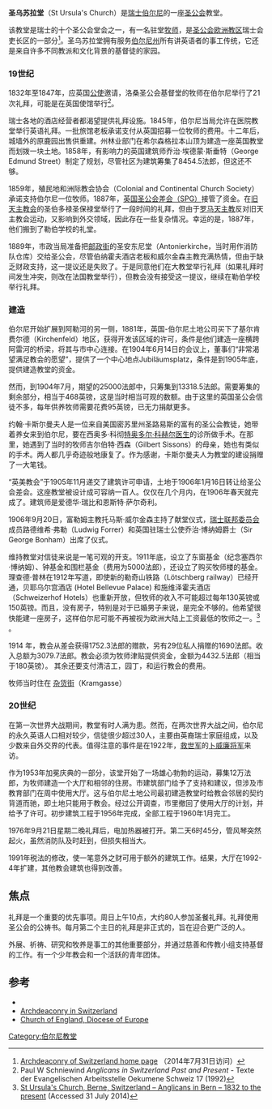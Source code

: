 {{Infobox church
|name=圣乌苏拉堂
|image=St Ursula Bern.jpg
| coordinates            = {{coord|46|56|24.2|N|7|27|12.1|E|type:landmark_region:CH-BE| display=inline,title}}
| location               = [[伯尔尼|伯尔尼]]
| country                = [[瑞士|瑞士]]
|dedication=圣乌苏拉
|denomination=[[圣公会|圣公会]]
|archdeaconry=瑞士会吏长区
|diocese=[[圣公会欧洲教区|圣公会欧洲教区]]
|chaplain=海伦·马歇尔牧师
|website=http://www.stursula.ch/
}}
'''圣乌苏拉堂'''（St Ursula's Church）是[[瑞士|瑞士]][[伯尔尼|伯尔尼]]的一座[[圣公会|圣公会]]教堂。

该教堂是瑞士的十个圣公会堂会之一，有一名驻堂[[牧师|牧师]]，是[[圣公会欧洲教区|圣公会欧洲教区]]瑞士会吏长区的一部分<ref>[http://www.anglican.ch/ Archdeaconry of Switzerland home page] {{Wayback|url=http://www.anglican.ch/ |date=20201130201850 }}（2014年7月31日访问）</ref>。圣乌苏拉堂拥有服务[[伯尔尼州|伯尔尼州]]所有讲英语者的事工传统，它还是来自许多不同教派和文化背景的基督徒的家园。

=== 19世纪 ===
1832年至1847年，应英国[[公使|公使]]邀请，洛桑圣公会基督堂的牧师在伯尔尼举行了21次礼拜，可能是在英国使馆举行<ref>Paul W Schniewind ''Anglicans in Switzerland Past and Present'' - Texte der Evangelischen Arbeitsstelle Oekumene Schweiz 17 (1992)</ref>。

瑞士各地的酒店经营者都渴望提供礼拜设施。1845年，伯尔尼当局允许在医院教堂举行英语礼拜。一批旅馆老板承诺支付从英国招募一位牧师的费用。十二年后，城墙外的原鹿园出售供重建。州林业部门在希尔森格拉本山顶为建造一座英国教堂而划拨一块土地。1858年，有影响力的英国建筑师乔治·埃德蒙·斯垂特（George Edmund Street）制定了规划，尽管社区为建筑筹集了8454.5法郎，但这还不够。 

1859年，殖民地和洲际教会协会（Colonial and Continental Church Society）承诺支持伯尔尼一位牧师。1887年，[[英国圣公会差会_(1701年建立)|英国圣公会差会（SPG）]]接管了资金。在[[旧天主教会|旧天主教会]]的圣伯多禄圣保禄堂举行了一段时间的礼拜，但由于[[罗马天主教|罗马天主教]]反对旧天主教会运动，又影响到外交领域，因此存在一些复杂情况。幸运的是，1887年，他们搬到了勒伯学校的礼堂。

1889年，市政当局准备把[[邮政街|邮政街]]的圣安东尼堂（Antonierkirche，当时用作消防队仓库）交给圣公会，尽管伯纳霍夫酒店老板和威尔金森主教充满热情，但由于缺乏财政支持，这一提议还是失败了。于是同意他们在大教堂举行礼拜（如果礼拜时间发生冲突，则改在法国教堂举行），但教会没有接受这一提议，继续在勒伯学校举行礼拜。

=== 建造 ===
伯尔尼开始扩展到阿勒河的另一侧，1881年，英国-伯尔尼土地公司买下了基尔肯费尔德（Kirchenfeld）地区，获得开发该区域的许可，条件是他们建造一座横跨阿雷河的桥梁，将其与市中心连接。在1904年6月14日的会议上，董事们“非常渴望满足教会的愿望”，提供了一个中心地点Jubiläumsplatz，条件是到1905年底，提供建造教堂的资金。

然而，到1904年7月，期望的25000法郎中，只筹集到13318.5法郎。需要筹集的剩余部分，相当于468英镑，这是当时相当可观的数额。由于这里的英国圣公会信徒不多，每年供养牧师需要花费95英镑，已无力捐献更多。

约翰·卡斯尔曼夫人是一位来自美国密苏里州圣路易斯的富有的圣公会教徒，她带着养女来到伯尔尼，要在西奥多·科彻[[埃米尔·特奥多尔·科赫尔|特奥多尔·科赫尔医生]]的诊所做手术。在那里，她遇到了当时的牧师吉尔伯特·西森（Gilbert Sissons）的母亲，她也有类似的手术。两人都几乎奇迹般地康复了。作为感谢，卡斯尔曼夫人为教堂的建设捐赠了一大笔钱。

“英美教会”于1905年11月递交了建筑许可申请，土地于1906年1月16日转让给圣公会差会。这座教堂被设计成可容纳一百人。仅仅在几个月内，在1906年春天就完成了。建筑师是爱德华·瑞比和恩斯特·萨尔奇利。

1906年9月20日，富勒姆主教托马斯·威尔金森主持了献堂仪式，[[瑞士联邦委员会|瑞士联邦委员会]]成员路德维希·弗勒（Ludwig Forrer）和英国驻瑞士公使乔治·博纳姆爵士（Sir George Bonham）出席了仪式。

维持教堂对信徒来说是一笔可观的开支。1911年底，设立了东窗基金（纪念塞西尔·博纳姆）、钟基金和围栏基金（费用为5000法郎），还设立了购买牧师楼的基金。理查德·普林在1912年写道，即使新的勒奇山铁路（Lötschberg railway）已经开通，贝耶乌尔宫酒店 (Hotel Bellevue Palace) 和施维泽霍夫酒店（Schweizerhof Hotels）也重新开放，但牧师的收入不可能超过每年130英镑或150英镑。而且，没有房子，特别是对于已婚男子来说，是完全不够的。他希望很快能建一座房子，这样伯尔尼可能不再被视为欧洲大陆上工资最低的牧师之一。<ref>[http://www.stursula.ch/history.html St Ursula's Church, Berne, Switzerland – Anglicans in Bern – 1832 to the present] {{Wayback|url=http://www.stursula.ch/history.html |date=20200219215159 }} (Accessed 31 July 2014)</ref> 。

1914 年，教会从差会获得1752.3法郎的赠款，另有29位私人捐赠的1690法郎。收入总额为3079.7法郎。教会必须为牧师津贴提供资金，金额为4432.5法郎（相当于180英镑）。 其余还要支付清洁工，园丁，和运行教会的费用。

牧师当时住在 [[杂货街|杂货街]]（Kramgasse）

===20世纪===
在第一次世界大战期间，教堂有时人满为患。然而，在两次世界大战之间，伯尔尼的永久英语人口相对较少，信徒很少超过30人，主要由英裔瑞士家庭组成，以及少数来自外交界的代表。值得注意的事件是在1922年，[[救世军|救世军]]的[[卜威廉|卜威廉将军]]来访。

作为1953年加冕庆典的一部分，该堂开始了一场雄心勃勃的运动，募集12万法郎，为牧师建造一个大厅和相邻的住房。市建筑部门给予了支持和建议，但涉及市教育部门在周中使用大厅。这与伯尔尼土地公司最初建造教堂时给教会邻居的契约背道而驰，即土地只能用于教会。经过公开调查，市里撤回了使用大厅的计划，并给予了许可。初步建筑工程于1956年完成，全部工程于1960年1月完工。

1976年9月21日星期二晚礼拜后，电加热器被打开。第二天6时45分，管风琴突然起火，虽然消防队及时赶到，但损失相当大。

1991年税法的修改，使一笔意外之财可用于额外的建筑工作。结果，大厅在1992-4年扩建，其他教会建筑也得到改善。

==焦点==
礼拜是一个重要的优先事项。周日上午10点，大约80人参加圣餐礼拜。礼拜使用圣公会的公祷书。每月第二个主日的礼拜是非正式的，旨在迎合更广泛的人。

外展、祈祷、研究和牧养是事工的其他重要部分，并通过慈善和传教小组支持基督的工作。有一个少年教会和一个活跃的青年团体。

==参考==
{{reflist}}
* {{Official|http://www.stursula.ch}}
* [http://www.anglican.ch  Archdeaconry in Switzerland] {{Wayback|url=http://www.anglican.ch/ |date=20201130201850 }}
* [http://www.europe.anglican.org  Church of England, Diocese of Europe] {{Wayback|url=http://www.europe.anglican.org/ |date=20201123164330 }}
[[Category:伯尔尼教堂|Category:伯尔尼教堂]]